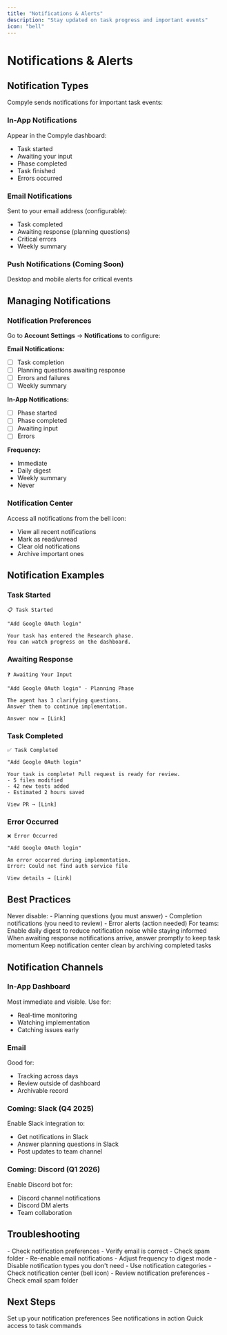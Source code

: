 ```yaml
---
title: "Notifications & Alerts"
description: "Stay updated on task progress and important events"
icon: "bell"
---
```


# Notifications & Alerts

## Notification Types

Compyle sends notifications for important task events:

### In-App Notifications

Appear in the Compyle dashboard:
- Task started
- Awaiting your input
- Phase completed
- Task finished
- Errors occurred

### Email Notifications

Sent to your email address (configurable):
- Task completed
- Awaiting response (planning questions)
- Critical errors
- Weekly summary

### Push Notifications (Coming Soon)

Desktop and mobile alerts for critical events

## Managing Notifications

### Notification Preferences

Go to **Account Settings** → **Notifications** to configure:

**Email Notifications:**
- ☐ Task completion
- ☐ Planning questions awaiting response
- ☐ Errors and failures
- ☐ Weekly summary

**In-App Notifications:**
- ☐ Phase started
- ☐ Phase completed
- ☐ Awaiting input
- ☐ Errors

**Frequency:**
- Immediate
- Daily digest
- Weekly summary
- Never

### Notification Center

Access all notifications from the bell icon:
- View all recent notifications
- Mark as read/unread
- Clear old notifications
- Archive important ones

## Notification Examples

### Task Started

```
📋 Task Started

"Add Google OAuth login"

Your task has entered the Research phase.
You can watch progress on the dashboard.
```

### Awaiting Response

```
❓ Awaiting Your Input

"Add Google OAuth login" - Planning Phase

The agent has 3 clarifying questions.
Answer them to continue implementation.

Answer now → [Link]
```

### Task Completed

```
✅ Task Completed

"Add Google OAuth login"

Your task is complete! Pull request is ready for review.
- 5 files modified
- 42 new tests added
- Estimated 2 hours saved

View PR → [Link]
```

### Error Occurred

```
❌ Error Occurred

"Add Google OAuth login"

An error occurred during implementation.
Error: Could not find auth service file

View details → [Link]
```

## Best Practices

<Tip title="Enable Critical Notifications">
  Never disable:
  - Planning questions (you must answer)
  - Completion notifications (you need to review)
  - Error alerts (action needed)
</Tip>

<Tip title="Batch Digest Mode">
  For teams: Enable daily digest to reduce notification noise while staying informed
</Tip>

<Tip title="Quick Response">
  When awaiting response notifications arrive, answer promptly to keep task momentum
</Tip>

<Tip title="Archive Old Notifications">
  Keep notification center clean by archiving completed tasks
</Tip>

## Notification Channels

### In-App Dashboard

Most immediate and visible. Use for:
- Real-time monitoring
- Watching implementation
- Catching issues early

### Email

Good for:
- Tracking across days
- Review outside of dashboard
- Archivable record

### Coming: Slack (Q4 2025)

Enable Slack integration to:
- Get notifications in Slack
- Answer planning questions in Slack
- Post updates to team channel

### Coming: Discord (Q1 2026)

Enable Discord bot for:
- Discord channel notifications
- Discord DM alerts
- Team collaboration

## Troubleshooting

<AccordionGroup>
  <Accordion title="Not receiving email notifications">
    - Check notification preferences
    - Verify email is correct
    - Check spam folder
    - Re-enable email notifications
  </Accordion>
  <Accordion title="Too many notifications">
    - Adjust frequency to digest mode
    - Disable notification types you don't need
    - Use notification categories
  </Accordion>
  <Accordion title="Missing important notification">
    - Check notification center (bell icon)
    - Review notification preferences
    - Check email spam folder
  </Accordion>
</AccordionGroup>

## Next Steps

<CardGroup cols={3}>
  <Card title="Configure Notifications" href="#" icon="settings">
    Set up your notification preferences
  </Card>
  <Card title="Create Your First Task" href="../getting-started/first-task" icon="lightning-bolt">
    See notifications in action
  </Card>
  <Card title="Command Palette" href="./command-palette" icon="command">
    Quick access to task commands
  </Card>
</CardGroup>
